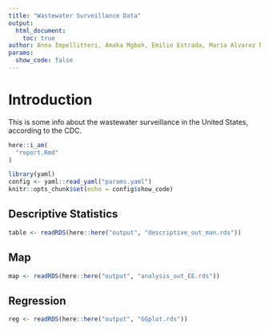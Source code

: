 ```yaml
---
title: "Wastewater Surveillance Data"
output: 
  html_document:
    toc: true
author: Anna Impellitteri, Amaka Mgboh, Emilio Estrada, Maria Alvarez Nuncio
params:
  show_code: false
---
```


# Introduction
This is some info about the wastewater surveillance in the United States, according to the CDC. 

```r
here::i_am(
  "report.Rmd"
)

library(yaml)
config <- yaml::read_yaml("params.yaml") 
knitr::opts_chunk$set(echo = config$show_code)  
```

## Descriptive Statistics
```r
table <- readRDS(here::here("output", "descriptive_out_man.rds"))
```

## Map
```r
map <- readRDS(here::here("output", "analysis_out_EE.rds"))
```

## Regression
```r
reg <- readRDS(here::here("output", "GGplot.rds"))
```

